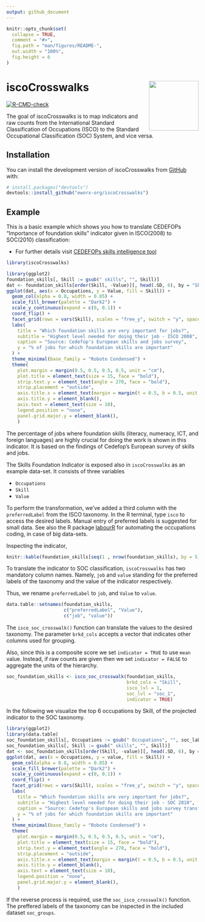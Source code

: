 ```yaml
---
output: github_document
---
```


<!-- README.md is generated from README.Rmd. Please edit that file -->

```r
knitr::opts_chunk$set(
  collapse = TRUE,
  comment = "#>",
  fig.path = "man/figures/README-",
  out.width = "100%",
  fig.height = 6
)
```

# iscoCrosswalks <a href="https://eworx-org.github.io/iscoCrosswalks/" rel="nofollow"><img src='man/figures/logo.svg' align="right" height="130"/></a>

<!-- badges: start -->
[![R-CMD-check](https://github.com/eworx-org/iscoCrosswalks/workflows/R-CMD-check/badge.svg)](https://github.com/eworx-org/iscoCrosswalks/actions)
<!-- badges: end -->

The goal of iscoCrosswalks is to map indicators and raw counts from the 
International Standard Classification of Occupations (ISCO) to the
Standard Occupational Classification (SOC) System, and vice versa.

## Installation

You can install the development version of iscoCrosswalks from [GitHub](https://github.com/) with:

``` r
# install.packages("devtools")
devtools::install_github("eworx-org/iscoCrosswalks")
```

## Example

This is a basic example which shows you how to translate CEDEFOPs
"Importance of foundation skills" indicator given in ISCO(2008) to SOC(2010)
classification:

- For further details visit [CEDEFOPs skills
intelligence tool](https://www.cedefop.europa.eu/en/tools/skills-intelligence)

```r
library(iscoCrosswalks)
```

```r
library(ggplot2)
foundation_skills[, Skill := gsub(" skills", "", Skill)]
dat <- foundation_skills[order(Skill, -Value)][, head(.SD, 6), by = "Skill"]
ggplot(dat, aes(x = Occupations, y = Value, fill = Skill)) +
  geom_col(alpha = 0.8, width = 0.85) +
  scale_fill_brewer(palette = "Dark2") +
  scale_y_continuous(expand = c(0, 0.1)) +
  coord_flip() +
  facet_grid(rows = vars(Skill), scales = "free_y", switch = "y", space = "free_y") +
  labs(
    title = "Which foundation skills are very important for jobs?",
    subtitle = "Highest level needed for doing their job - ISCO 2008",
    caption = "Source: Cedefop's European skills and jobs survey",
    y = "% of jobs for which foundation skills are important"
  ) +
  theme_minimal(base_family = "Roboto Condensed") +
  theme(
    plot.margin = margin(0.5, 0.5, 0.5, 0.5, unit = "cm"),
    plot.title = element_text(size = 15, face = "bold"),
    strip.text.y = element_text(angle = 270, face = "bold"),
    strip.placement = "outside",
    axis.title.x = element_text(margin = margin(t = 0.5, b = 0.5, unit = "cm")),
    axis.title.y = element_blank(),
    axis.text = element_text(size = 10),
    legend.position = "none",
    panel.grid.major.y = element_blank(),
    )
```

The percentage of jobs where foundation skills (literacy, numeracy, ICT,
and foreign languages) are highly crucial for doing the work is shown in this
indicator. It is based on the findings of Cedefop's European survey of skills
and jobs.

The Skills Foundation Indicator is exposed also in `iscoCrosswalks` as an
example data-set. It consists of three variables

- `Occupations`
- `Skill`
- `Value`

To perform the transformation, we've added a third column with the
`preferredLabel` from the ISCO taxonomy. In the R terminal, type `isco` to
access the desired labels. Manual entry of preferred labels is suggested for
small data. See also the R package
[labourR](https://cran.r-project.org/web/packages/labourR/) for automating the
occupations coding, in case of big data-sets.

Inspecting the indicator,

```r
knitr::kable(foundation_skills[seq(1 , nrow(foundation_skills), by = 5), ])
```

To translate the indicator to SOC classification, `iscoCrosswalks` has two
mandatory column names. Namely, `job` and `value` standing for the preferred
labels of the taxonomy and the value of the indicator respectively. 

Thus, we rename `preferredLabel` to `job`, and `Value` to `value`.

```r
data.table::setnames(foundation_skills,
                     c("preferredLabel", "Value"),
                     c("job", "value"))
```

The `isco_soc_crosswalk()` function can translate the values to the desired
taxonomy. The parameter `brkd_cols` accepts a vector that indicates
other columns used for grouping. 

Also, since this is a composite score we set `indicator = TRUE` to use `mean`
value. Instead, if raw counts are given then we set `indicator = FALSE` to
aggregate the units of the hierarchy.

```r
soc_foundation_skills <- isco_soc_crosswalk(foundation_skills,
                                            brkd_cols = "Skill",
                                            isco_lvl = 1,
                                            soc_lvl = "soc_1",
                                            indicator = TRUE)
```

In the following we visualize the top 6 occupations by Skill, of the projected
indicator to the SOC taxonomy.

```r
library(ggplot2)
library(data.table)
soc_foundation_skills[, Occupations := gsub(" Occupations", "", soc_label)]
soc_foundation_skills[, Skill := gsub(" skills", "", Skill)]
dat <- soc_foundation_skills[order(Skill, -value)][, head(.SD, 6), by = "Skill"]
ggplot(dat, aes(x = Occupations, y = value, fill = Skill)) +
  geom_col(alpha = 0.8, width = 0.85) +
  scale_fill_brewer(palette = "Dark2") +
  scale_y_continuous(expand = c(0, 0.1)) +
  coord_flip() +
  facet_grid(rows = vars(Skill), scales = "free_y", switch = "y", space = "free_y") +
  labs(
    title = "Which foundation skills are very important for jobs?",
    subtitle = "Highest level needed for doing their job - SOC 2010",
    caption = "Source: Cedefop's European skills and jobs survey transformed with iscoCrosswalks",
    y = "% of jobs for which foundation skills are important"
  ) +
  theme_minimal(base_family = "Roboto Condensed") +
  theme(
    plot.margin = margin(0.5, 0.5, 0.5, 0.5, unit = "cm"),
    plot.title = element_text(size = 15, face = "bold"),
    strip.text.y = element_text(angle = 270, face = "bold"),
    strip.placement = "outside",
    axis.title.x = element_text(margin = margin(t = 0.5, b = 0.5, unit = "cm")),
    axis.title.y = element_blank(),
    axis.text = element_text(size = 10),
    legend.position = "none",
    panel.grid.major.y = element_blank(),
    )
```

If the reverse process is required, use the `soc_isco_crosswalk()` function. The
preffered labels of the taxonomy can be inspected in the included dataset 
`soc_groups`.
